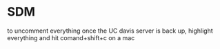 # SDM

to uncomment everything once the UC davis server is back up, highlight everything and hit comand+shift+c on a mac

<!-- # Current and Future SDM -->

<!-- ### In this lesson, you will learn -->

<!-- - What an SDM is -->
<!-- - How to create an SDM with the machine learning method, MaxEnt -->
<!-- - How to predict your SDM result onto a geographic area given current environmental variables -->
<!-- - How to predict your SDM result onto a geographic area given future environmental variables under CMIP5 -->


<!-- ### What is an SDM? -->
<!-- A Species Distribution Model. More here? -->

<!-- # Install and load packages from CRAN -->

<!-- ```{r} -->
<!-- install.packages("tidyverse", repos = "http://cran.us.r-project.org") -->
<!-- install.packages("maptools", repos = "http://cran.us.r-project.org") -->
<!-- install.packages("maps", repos = "http://cran.us.r-project.org") -->
<!-- install.packages("rJava", repos = "http://cran.us.r-project.org") -->
<!-- install.packages("dismo", repos = "http://cran.us.r-project.org") -->

<!-- ``` -->

<!-- ```{r} -->
<!-- library(dismo)  -->
<!-- library(maptools)  -->
<!-- library(tidyverse)  -->
<!-- library(rJava)  -->
<!-- library(maps) -->

<!-- ``` -->

<!-- ## Current SDM -->

<!-- ### Obtaining and formatting occurence data -->

<!-- First we need to read in our species occurence data. We will make two copies of this data. One copy is the plain data frame that we made before. Another we will convert to spatial points, which is necessary for the model later on.  -->

<!-- ```{r} -->

<!-- ranaData <- read_csv("ranaData.csv") # read the data -->

<!-- ranaDataNotCoords <- ranaData %>% dplyr::select(longitude, latitude) # copy 1 -->

<!-- ranaDataSpatialPts <- SpatialPoints(ranaDataNotCoords, proj4string = CRS("+proj=longlat")) # copy 2: spatial points -->

<!-- ``` -->

<!-- ### Obtaining climate data -->

<!-- We need to obtain current climate data. We will get the bio variables from world clim at a 2.5 minute resolution. To see what each variable is, see the [worldclim website](https://www.worldclim.org/data/bioclim.html). You can see more details on this function with ?raster::getData -->
<!-- ```{r} -->
<!-- getData("worldclim", var="bio", res=2.5)  -->
<!-- ``` -->

<!-- The data we obtained are rasters. A raster consists of a matrix of cells (or pixels) organized into rows and columns, (or a grid) where each cell contains a value representing information, such as temperature. Rasters are digital aerial photographs, imagery from satellites, digital pictures, or even scanned maps. -->

<!-- To read more about rasters, check out [this article](https://desktop.arcgis.com/en/arcmap/latest/manage-data/raster-and-images/what-is-raster-data.html) on arcgis.  -->

<!-- Now we will create a list of files in the climate data folder, called wc2-5.  -->

<!-- ```{r} -->
<!-- currentClimList <- list.files(path = "wc2-5/", pattern = ".bil$", full.names = T) -->

<!-- ``` -->

<!-- We can take this list and create a raster stack, so we can process all the bioclim variables at one time.  -->

<!-- ```{r} -->
<!-- currentClim <- raster::stack(currentClimList) -->

<!-- ``` -->

<!-- We can check out a single layer of the data we just got. Here i'll plot bioclim 3, isothermality, and add our species occurrence data on top. -->

<!-- ```{r} -->
<!-- plot(currentClim[[3]])  -->
<!-- plot(ranaDataSpatialPts, add = T) -->

<!-- ``` -->

<!-- Looks good! We have the world climate data, and our points are where we would expect them to be.  -->

<!-- ### Adding background points  -->

<!-- MaxEnt requires background points, points where we do NOT have occurrence data. We will walk through the steps required to generate that here.  -->

<!-- First we need a raster layer to make the points up on. We can pick any of the currentClim.  -->

<!-- ```{r} -->
<!-- mask <- raster(currentClim[[1]]) # mask is the raster object that determines the area where we are generating pts -->

<!-- ``` -->

<!-- We want to generate our random points reasonably nearby our occurrence points. For example, we know this frog species is only found in the US state of California, so it doesn't make sense to generate absence data on any other continent than North America. If your species is globally spread, or theoretically could be, you will need to change the details in the random points call next. -->

<!-- We can find the geographic extent of our data, which requires spatial points data.  -->

<!-- ```{r} -->
<!-- geographicExtent <- extent(x = ranaDataSpatialPts) -->

<!-- ``` -->

<!-- We need to generate at least 1,000 random points. We have 4000 occurrence points, so we will generate as many background points as occurrence points that we have.  -->

<!-- ```{r} -->
<!-- set.seed(7536) # seed set so we get the same background points each time we run this code -->

<!-- backgroundPoints <- randomPoints(mask = mask, # shape we want our points generated onto  -->
<!--                                  n = nrow(ranaDataNotCoords), # needs to be at least 1000 -->
<!--                                  ext = geographicExtent, # our geographic extent -->
<!--                                  extf = 1.25, # how much bigger than our occ extent do we want background pts -->
<!--                                  warn = 0) # don't complain about not having a coordinate reference system -->

<!-- ``` -->

<!-- Finally, we rename the columns of our background points from x & y to longitude & latitude so they make sense in light of mapping.  -->

<!-- ```{r} -->

<!-- colnames(backgroundPoints) <- c("longitude", "latitude") -->

<!-- ``` -->

<!-- ### Extract the climate data for the occurrence and background points -->

<!-- We need the climate data at each of our occurrence and background points so MaxEnt can figure our which environmental conditions are (or are not) associated with our species.  -->

<!-- ```{r} -->
<!-- occEnv <- na.omit(raster::extract(x = currentClim, y = ranaDataNotCoords)) -->
<!-- absenceEnv <- na.omit(raster::extract(x = currentClim, y = backgroundPoints))  -->

<!-- ``` -->

<!-- ### Create data frame with presence training data and backround points (0 = abs, 1 = pres) -->

<!-- We need objects that contain all the data necessary to run MaxEnt: the response variable (a vector of 1s and 0s for presences and absences) and the predictor variables (the climate data associated with each occurrence or background point). -->

<!-- Create the response variable.  -->
<!-- ```{r} -->
<!-- presenceAbsenceV <- c(rep(1, nrow(occEnv)), rep(0, nrow(absenceEnv)))  -->

<!-- ``` -->

<!-- Create the predictor variables data frame.  -->
<!-- ```{r} -->
<!-- presenceAbsenceEnvDf <- as.data.frame(rbind(occEnv, absenceEnv)) -->

<!-- ``` -->

<!-- ### Create SDM with MaxEnt -->

<!-- Finally we will creat our SDM with MaxEnt. We are using the dismo package, which actually runs the MaxEnt in java.   -->

<!-- ```{r} -->

<!-- ranaSDM <- dismo::maxent(x = presenceAbsenceEnvDf, # env conditions  -->
<!--                          p = presenceAbsenceV, # p = 1, a = 0  -->
<!--                          path = "maxent_outputs" ) -->

<!-- ``` -->

<!-- We can view the results of the MaxEnt model  -->

<!-- ```{r} -->
<!-- response(ranaSDM) -->

<!-- ``` -->


<!-- ### Plot the model: getting the right area -->

<!-- Our climate data, currentClim, is huge and it isn't reasonable to predict the distribution of our species over whole world . -->

<!-- We will make it smaller. The prediction extent needs to be the same as the extent of our random points generation.  -->

<!-- ```{r} -->
<!-- predictExtent <- 1.25 * geographicExtent  -->

<!-- ``` -->

<!-- Now we can create the geographic area over which we want our model prediction -->

<!-- ```{r} -->
<!-- geographicArea <- crop(currentClim, predictExtent)  -->

<!-- ``` -->

<!-- And finally, we can predict our SDM over this area.  -->

<!-- ```{r} -->
<!-- ranaPredictPlot <- raster::predict(ranaSDM, geographicArea) -->

<!-- ``` -->

<!-- # Plotting in ggplot2 -->

<!-- Ggplot2 requires us to convert our predictPlot to a data frame. First we convert it to a aspatial pixels data frame, then to a traditional data frame.  -->

<!-- ```{r} -->
<!-- raster.spdf <- as(ranaPredictPlot, "SpatialPixelsDataFrame")  -->
<!-- ranaPredictDf <- as.data.frame(raster.spdf) -->

<!-- ``` -->

<!-- We will use all the same layers as we used in our occurrence map, and just add our sdm layer over the top.  -->

<!-- We've increased the extent of our geographic range by predicting over the background points extent, so we need to set new x and y limits.  -->

<!-- ```{r} -->

<!-- xmax <- max(ranaPredictDf$x)  -->
<!-- xmin <- min(ranaPredictDf$x)  -->
<!-- ymax <- max(ranaPredictDf$y)  -->
<!-- ymin <- min(ranaPredictDf$y) -->

<!-- ``` -->

<!-- We will use all the same formatting that we did for our occurrence map, and simply add our sdm layer.  -->

<!-- ```{r} -->
<!-- wrld <- ggplot2::map_data("world") -->

<!-- ggplot() + -->
<!--   geom_polygon(data = wrld, mapping = aes(x = long, y = lat, group = group), -->
<!--                fill = "grey75", color = "grey") + -->
<!--   geom_raster(data = ranaPredictDf, aes(x = x, y = y, fill = layer)) + # our sdm layer -->
<!--   scale_fill_gradientn(colors = terrain.colors(10, rev = T)) + # choose colors for sdm layer -->
<!--   coord_fixed(xlim = c(xmin, xmax), ylim = c(ymin, ymax), expand = F) + # expand = F fixes weird margin -->
<!--   scale_size_area() + -->
<!--   borders("state") + -->
<!--   borders("world") + -->
<!--   labs(title = "SDM of R. draytonii Under Current Climate Conditions", -->
<!--        x = "longitude", -->
<!--        y = "latitude", -->
<!--        fill = "Environmental Suitability") + -->
<!--   theme(legend.box.background=element_rect(),legend.box.margin=margin(5,5,5,5))  -->

<!-- ``` -->

<!-- Now that we've done the current SDM, we can move onto the future. We will use the model we already created and just change the future climate data to project onto. -->

<!-- ## Future SDM -->

<!-- ### Obtaining future climate data -->

<!-- We will use getData from the raster package to get CMIP5 data. We will work on migrating towards CMIP6, which will require a different data download method in the future. For now, this will work. You can specify which rcp, which is the greenhouse gas emission prediction. You can also specify which [climate model](https://rdrr.io/cran/raster/man/getData.html) you'd like to use and how many years into the future: 50 or 70 years from now. Here we use forcast climate data at 2.5 minute resolution from [WorldClim](https://www.worldclim.org/). The data are for the year 2070, based on the IPSL-CM5A-LR model with an RCP of 4.5 CO2. For an examination of different forecast models, see [McSweeney et al. 2015](https://link-springer-com.library.lcproxy.org/article/10.1007/s00382-014-2418-8). To choose a different one, see [the documentation on WorldClim](http://www.worldclim.com/cmip5_5m) -->
<!-- ```{r} -->

<!-- futureClim <- raster::getData(name = 'CMIP5', var = 'bio', res = 2.5, rcp = 45, model = 'IP', year = 70) -->

<!-- ``` -->

<!-- The futureClim data has names that are inconsisent with the currentClim. We can rename them so we can predict the SDM onto this new layer.   -->

<!-- ```{r} -->

<!-- names(futureClim) = names(currentClim)  -->

<!-- ``` -->

<!-- We can also look at current vs future climate variables, and see how they change.  -->

<!-- ```{r} -->

<!-- plot(currentClim[[1]]) -->

<!-- plot(futureClim[[1]]) -->

<!-- ``` -->

<!-- ### Plot the model: getting the right area -->

<!-- We need to crop our future climate data, just like we did with our current climate data. We will use the predictExtent we created in the current SDM.  -->

<!-- ```{r} -->

<!-- geographicAreaFuture <- crop(futureClim, predictExtent) -->

<!-- ``` -->

<!-- # Predict the SDM over the new future climate data -->

<!-- ```{r} -->

<!-- ranaPredictPlotFuture <- raster::predict(ranaSDM, geographicAreaFuture) -->

<!-- ``` -->

<!-- ### Plotting in ggplot 2 -->

<!-- Ggplot2 requires us to convert our predictPlot to a data frame. First we convert it to a aspatial pixels data frame, then to a traditional data frame.  -->

<!-- ```{r} -->
<!-- rasterFuture.spdf <- as(ranaPredictPlotFuture, "SpatialPixelsDataFrame")  -->
<!-- ranaPredictDfFuture <- as.data.frame(rasterFuture.spdf) -->

<!-- ``` -->


<!-- Our x and y limits haven't changed since the current sdm, so we'll keep that part the same. Our ggplot2 call is going to be the same as the currend sdm, but with our new predict data frame.  -->

<!-- ```{r} -->
<!-- wrld <- ggplot2::map_data("world") -->


<!-- ggplot() +  -->
<!--   geom_polygon(data = wrld, mapping = aes(x = long, y = lat, group = group), fill = "grey75") + geom_raster(data = ranaPredictDfFuture, aes(x = x, y = y, fill = layer)) +  -->
<!--   scale_fill_gradientn(colors = terrain.colors(10, rev = T)) +  -->
<!--   coord_fixed(xlim = c(xmin, xmax), ylim = c(ymin, ymax), expand = F) +  -->
<!--   scale_size_area() + borders("world") +  -->
<!--   borders("state") +  -->
<!--   labs(title = "SDM of R. boylii Under \nCMIP 5 Climate Conditions", x = "longitude", y = "latitude", fill = "Env Suitability") + theme(legend.box.background=element_rect(),legend.box.margin=margin(5,5,5,5)) -->

<!-- ``` -->


